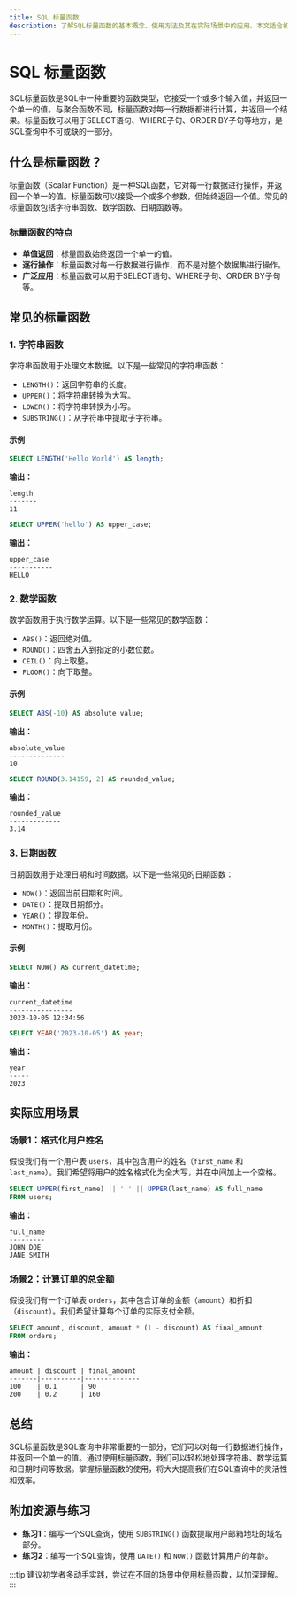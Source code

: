 ```yaml
---
title: SQL 标量函数
description: 了解SQL标量函数的基本概念、使用方法及其在实际场景中的应用。本文适合初学者，包含详细的代码示例和实际案例。
---
```


# SQL 标量函数

SQL标量函数是SQL中一种重要的函数类型，它接受一个或多个输入值，并返回一个单一的值。与聚合函数不同，标量函数对每一行数据都进行计算，并返回一个结果。标量函数可以用于SELECT语句、WHERE子句、ORDER BY子句等地方，是SQL查询中不可或缺的一部分。

## 什么是标量函数？

标量函数（Scalar Function）是一种SQL函数，它对每一行数据进行操作，并返回一个单一的值。标量函数可以接受一个或多个参数，但始终返回一个值。常见的标量函数包括字符串函数、数学函数、日期函数等。

### 标量函数的特点
- **单值返回**：标量函数始终返回一个单一的值。
- **逐行操作**：标量函数对每一行数据进行操作，而不是对整个数据集进行操作。
- **广泛应用**：标量函数可以用于SELECT语句、WHERE子句、ORDER BY子句等。

## 常见的标量函数

### 1. 字符串函数

字符串函数用于处理文本数据。以下是一些常见的字符串函数：

- `LENGTH()`：返回字符串的长度。
- `UPPER()`：将字符串转换为大写。
- `LOWER()`：将字符串转换为小写。
- `SUBSTRING()`：从字符串中提取子字符串。

#### 示例

```sql
SELECT LENGTH('Hello World') AS length;
```

**输出：**
```
length
-------
11
```

```sql
SELECT UPPER('hello') AS upper_case;
```

**输出：**
```
upper_case
-----------
HELLO
```

### 2. 数学函数

数学函数用于执行数学运算。以下是一些常见的数学函数：

- `ABS()`：返回绝对值。
- `ROUND()`：四舍五入到指定的小数位数。
- `CEIL()`：向上取整。
- `FLOOR()`：向下取整。

#### 示例

```sql
SELECT ABS(-10) AS absolute_value;
```

**输出：**
```
absolute_value
--------------
10
```

```sql
SELECT ROUND(3.14159, 2) AS rounded_value;
```

**输出：**
```
rounded_value
-------------
3.14
```

### 3. 日期函数

日期函数用于处理日期和时间数据。以下是一些常见的日期函数：

- `NOW()`：返回当前日期和时间。
- `DATE()`：提取日期部分。
- `YEAR()`：提取年份。
- `MONTH()`：提取月份。

#### 示例

```sql
SELECT NOW() AS current_datetime;
```

**输出：**
```
current_datetime
----------------
2023-10-05 12:34:56
```

```sql
SELECT YEAR('2023-10-05') AS year;
```

**输出：**
```
year
-----
2023
```

## 实际应用场景

### 场景1：格式化用户姓名

假设我们有一个用户表 `users`，其中包含用户的姓名（`first_name` 和 `last_name`）。我们希望将用户的姓名格式化为全大写，并在中间加上一个空格。

```sql
SELECT UPPER(first_name) || ' ' || UPPER(last_name) AS full_name
FROM users;
```

**输出：**
```
full_name
---------
JOHN DOE
JANE SMITH
```

### 场景2：计算订单的总金额

假设我们有一个订单表 `orders`，其中包含订单的金额（`amount`）和折扣（`discount`）。我们希望计算每个订单的实际支付金额。

```sql
SELECT amount, discount, amount * (1 - discount) AS final_amount
FROM orders;
```

**输出：**
```
amount | discount | final_amount
-------|----------|--------------
100    | 0.1      | 90
200    | 0.2      | 160
```

## 总结

SQL标量函数是SQL查询中非常重要的一部分，它们可以对每一行数据进行操作，并返回一个单一的值。通过使用标量函数，我们可以轻松地处理字符串、数学运算和日期时间等数据。掌握标量函数的使用，将大大提高我们在SQL查询中的灵活性和效率。

## 附加资源与练习

- **练习1**：编写一个SQL查询，使用 `SUBSTRING()` 函数提取用户邮箱地址的域名部分。
- **练习2**：编写一个SQL查询，使用 `DATE()` 和 `NOW()` 函数计算用户的年龄。

:::tip
建议初学者多动手实践，尝试在不同的场景中使用标量函数，以加深理解。
:::